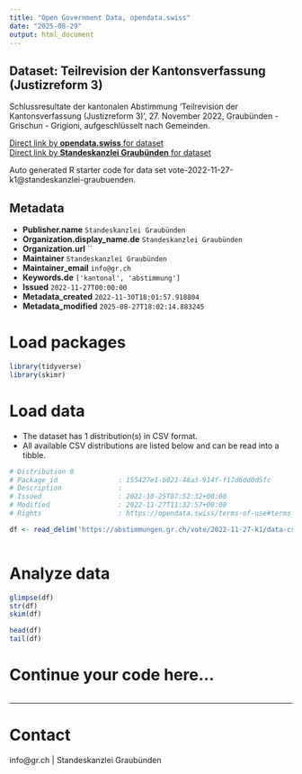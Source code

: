 ```yaml
---
title: "Open Government Data, opendata.swiss"
date: "2025-08-29"
output: html_document
---
```


## Dataset: Teilrevision der Kantonsverfassung (Justizreform 3)

Schlussresultate der kantonalen Abstimmung 'Teilrevision der Kantonsverfassung (Justizreform 3)', 27. November 2022, Graubünden - Grischun - Grigioni, aufgeschlüsselt nach Gemeinden.

[Direct link by **opendata.swiss** for dataset](https://opendata.swiss/de/dataset/teilrevision-der-kantonsverfassung-justizreform-3)<br>
[Direct link by **Standeskanzlei Graubünden** for dataset](https://abstimmungen.gr.ch/vote/2022-11-27-k1/data)

Auto generated R starter code for data set vote-2022-11-27-k1@standeskanzlei-graubuenden.

## Metadata

- **Publisher.name** `Standeskanzlei Graubünden`
- **Organization.display_name.de** `Standeskanzlei Graubünden`
- **Organization.url** ``
- **Maintainer** `Standeskanzlei Graubünden`
- **Maintainer_email** `info@gr.ch`
- **Keywords.de** `['kantonal', 'abstimmung']`
- **Issued** `2022-11-27T00:00:00`
- **Metadata_created** `2022-11-30T18:01:57.918804`
- **Metadata_modified** `2025-08-27T18:02:14.883245`


# Load packages

```r

library(tidyverse)
library(skimr)

```

# Load data

-   The dataset has 1 distribution(s) in CSV format.
-   All available CSV distributions are listed below and can be read into a tibble.

```r

# Distribution 0
# Package_id               : 155427e1-b021-48a3-914f-f17d6dd0d5fc
# Description              : 
# Issued                   : 2022-10-25T07:52:32+00:00
# Modified                 : 2022-11-27T11:32:57+00:00
# Rights                   : https://opendata.swiss/terms-of-use#terms_by

df <- read_delim('https://abstimmungen.gr.ch/vote/2022-11-27-k1/data-csv')



```

# Analyze data

```r

glimpse(df)
str(df)
skim(df)

head(df)
tail(df)

```

# Continue your code here...

```r

```

------------------------------------------------------------------------

# Contact

info@gr.ch | Standeskanzlei Graubünden
